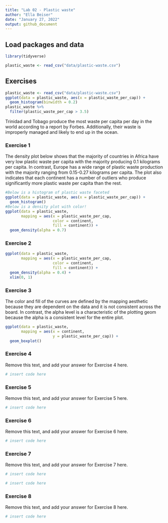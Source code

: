 ```yaml
---
title: "Lab 02 - Plastic waste"
author: "Ella Beiser"
date: "January 27, 2022"
output: github_document
---
```


## Load packages and data

```r
library(tidyverse) 
```

```r
plastic_waste <- read_csv("data/plastic-waste.csv")
```

## Exercises

```r
plastic_waste <- read_csv("data/plastic-waste.csv")
ggplot(data = plastic_waste, aes(x = plastic_waste_per_cap)) +
  geom_histogram(binwidth = 0.2)
plastic_waste %>%
  filter(plastic_waste_per_cap > 3.5)
```
Trinidad and Tobago produce the most waste per capita per day in the world according to a report by Forbes. Additionally, their waste is improperly managed and likely to end up in the ocean.

### Exercise 1

The density plot below shows that the majority of countries in Africa have very low plastic waste per capita with the majority producing 0.1 kilograms per capita. In contrast, Europe has a wide range of plastic waste production with the majority ranging from 0.15-0.27 kilograms per capita. The plot also indicates that each continent has a number of outliers who produce significantly more plastic waste per capita than the rest.  

```r
#Below is a histogram of plastic waste faceted
ggplot(data = plastic_waste, aes(x = plastic_waste_per_cap)) +
  geom_histogram()
#Below is a density plot with color!
ggplot(data = plastic_waste, 
       mapping = aes(x = plastic_waste_per_cap, 
                     color = continent, 
                     fill = continent)) +
  geom_density(alpha = 0.7)
```

### Exercise 2
```r
ggplot(data = plastic_waste, 
       mapping = aes(x = plastic_waste_per_cap, 
                     color = continent, 
                     fill = continent)) +
  geom_density(alpha = 0.4) +
  xlim(0, 1)
```

### Exercise 3

The color and fill of the curves are defined by the mapping aesthetic because they are dependent on the data and it is not consistent across the board. In contrast, the alpha level is a characteristic of the plotting geom because the alpha is a consistent level for the entire plot. 

```r
ggplot(data = plastic_waste, 
       mapping = aes(x = continent, 
                     y = plastic_waste_per_cap)) +
  geom_boxplot()
```

### Exercise 4

Remove this text, and add your answer for Exercise 4 here.

```r
# insert code here
```

### Exercise 5

Remove this text, and add your answer for Exercise 5 here.

```r
# insert code here
```

### Exercise 6

Remove this text, and add your answer for Exercise 6 here.

```r
# insert code here
```

### Exercise 7

Remove this text, and add your answer for Exercise 7 here.

```r
# insert code here
```

```r
# insert code here
```

### Exercise 8

Remove this text, and add your answer for Exercise 8 here.

```r
# insert code here
```
